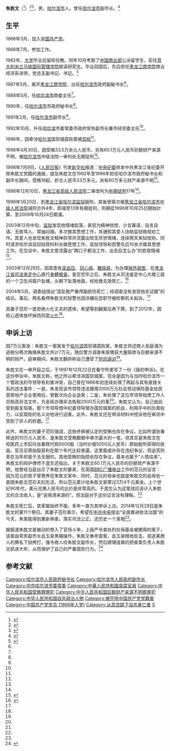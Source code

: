 '''朱胜文'''（{{bd|1947年|6月|2003年|12月29日|Z朱}}<ref name="a1">{{Cite web |url=http://dangshi.people.com.cn/GB/146570/198300/200220/200228/12647360.html |title=7月8日《关于哈尔滨市原市委常委、副市长朱胜文因严重经济犯罪被开除党籍的通报》 |accessdate=2018-10-10 |author= |date= |work= |publisher=中国共产党新闻网 |language=Zh-hans |archive-date=2018-10-11 |archive-url=https://web.archive.org/web/20181011013659/http://dangshi.people.com.cn/GB/146570/198300/200220/200228/12647360.html |dead-url=no }}</ref>）<ref name="profile">{{Cite web|url=http://www.yzzk.com/cfm/Content_Archive.cfm?Channel=ac&Path=3235471881/04ae1b.cfm|title=朱勝文小檔案|accessdate=2018-06-13|publisher=亞洲週刊|archive-date=2019-08-27|archive-url=https://web.archive.org/web/20190827141250/http://www.yzzk.com/cfm/Content_Archive.cfm?Channel=ac&Path=3235471881%2F04ae1b.cfm|dead-url=no}}</ref><ref name="cctv1">{{Cite web|url=http://www.cctv.com/news/society/20040112/101891.shtml|title=哈尔滨市原副市长朱胜文服刑中跳楼自杀身亡|accessdate=2018-06-13|date=2004-01-12|publisher=央视网|archive-date=2019-08-29|archive-url=https://web.archive.org/web/20190829031137/http://www.cctv.com/news/society/20040112/101891.shtml|dead-url=no}}</ref>，男，[[哈尔滨市|哈尔滨市]]人。曾任[[哈尔滨市|哈尔滨市]]副市长。<ref name=":0">{{Cite journal|title=哈尔滨第一受贿大案——原哈尔滨市常务副市长朱胜文蜕变记|author=陈宝琨|url=https://kns.cnki.net/KCMS/detail/detail.aspx?dbcode=CJFQ&dbname=CJFD9899&filename=GAYK807.008|journal=公安月刊|issue=07期|doi=|others=|year=1998年|volume=|page=3-5|pmid=}}</ref>

== 生平 ==
1966年3月，加入[[中国共产党|中国共产党]]。

1968年7月，参加工作。

1982年，[[哈尔滨商业大学|大学]]毕业后留校任教。同年10月考取了[[中國商務部|中国商业部]]公派留学生，前往[[意大利|意大利]][[米蘭|米兰]][[马铁国际管理学院|马铁国际管理学院]]就读研究生。毕业回国后，先后担任[[哈尔滨商业大学|黑龙江商学院]]商业经济系讲师，党总支副书记、书记。<ref name=":1">{{Cite web|title=重解朱胜文案：蹊跷的受贿时间|url=http://news.sohu.com/20141229/n407392165.shtml|accessdate=2020-07-30|author=财新网|date=2014-12-29|format=|publisher=搜狐新闻|language=|archive-date=2017-09-06|archive-url=https://web.archive.org/web/20170906122042/http://news.sohu.com/20141229/n407392165.shtml|dead-url=no}}</ref>

1987年5月，离开[[哈尔滨商业大学|黑龙江商学院]]，出任[[哈尔滨市|哈尔滨市]]政府副秘书长<ref name=":1" />。

1988年5月，任[[哈尔滨市|哈尔滨市]]商委主任<ref name=":0" />。

1990年，任[[哈尔滨市|哈尔滨市]]市政府秘书长<ref name=":0" />。

1991年2月，任[[哈尔滨市|哈尔滨市]]副市长<ref name=":0" />。

1992年10月，升任[[哈尔滨市|哈尔滨]]市委常委市政府常务副市长兼市经贸委主任<ref name=":0" />。

1996年，因牵涉[[哈尔滨市|哈尔滨]]国贸城腐败案被[[两规|双规]]<ref name=":1" />。

1998年4月30日，因受贿33.5万余元人民币、另有60.1万元人民币巨额财产来源不明，被[[哈尔滨市|哈尔滨市]]中级法院一审判处无期徒刑<ref name=":1" />。

1998年7月9日，《[[人民日报|人民日报]]》刊发[[新华社|新华社]]报道：[[中国共产党中央纪律检查委员会|中央纪委]]转发中共黑龙江省纪委开除朱胜文党籍的通报，提及朱胜文在1992年至1996年担任哈尔滨市政府秘书长和副市长期间，受贿18起，折合人民币33万多元，尚有60万多元财产来源不明<ref name="a1" />。

1998年12月10日，[[黑龙江省高级人民法院|黑龙江省高级人民法院]]二审改判为[[有期徒刑|有期徒刑]]17年<ref name=":1" />。

1999年1月20日，到[[黑龙江省哈尔滨监狱|黑龙江省哈尔滨监狱]]服刑，其後曾兩次被[[黑龙江省哈尔滨市中级人民法院|黑龙江省哈尔滨市中级人民法院]]減刑合共4年，即減至13年有期徒刑，刑期從1996年10月25日開始計算，至2009年10月24日期滿。

2003年12月中旬，[[黑龙江省哈尔滨监狱|监狱]]发现他情绪低落，表现为精神恍惚、少言寡语、自言自语、无故骂人、常抽闷烟，多次做其思想工作，并通知其爱人协助监狱做规劝工作。其爱人也发现朱胜文精神异常并流露出轻生厌世情绪，连续两天来狱规劝，同时请求哈尔滨监狱狱政科科长做思想工作。监狱领导和民警先后10余次做其思想工作。在交谈中，朱胜文曾流露出“两口子都没工作，出去后怎么办”的悲观情绪<ref>{{Cite web|title=原哈尔滨市副市长朱胜文服刑期间自杀身亡|url=http://zqb.cyol.com/content/2004-01/13/content_804341.htm|accessdate=2020-07-30|author=亓树新|date=2004-01-13|format=|publisher=中国青年报|language=}}</ref>。

2003年12月29日，因其患有[[高血壓|高血压]]、[[冠狀動脈疾病|冠心病]]、[[糖尿病|糖尿病]]，为办理[[保外就医|保外就医]]、在[[黑龙江省司法鉴定中心|黑龙江省司法鉴定中心]]進行[[理學檢查|身體檢查]]。鉴定完毕之后，朱胜文从司法鉴定中心大楼三层的一个卫生间窗户坠楼，头朝下坠落地面，经抢救无效死亡。<ref name=":2">{{Cite web|title=哈尔滨原副市长服刑时蹊跷坠亡 其妻上访11年|url=http://news.sina.com.cn/c/nd/2015-08-27/doc-ifxhkafe6103683.shtml|accessdate=2020-07-30|author=财经网|date=2015-08-27|format=|publisher=新浪新闻中心|language=|archive-date=2015-09-11|archive-url=https://web.archive.org/web/20150911184328/http://news.sina.com.cn/c/nd/2015-08-27/doc-ifxhkafe6103683.shtml|dead-url=no}}</ref>

2004年5月，调查组得出“高坠致严重颅脑损伤死亡；经调查没有发现他杀证据”的结论。事后，两名看押朱胜文的狱警也因涉嫌玩忽职守被检察机关起诉。<ref name=":2" />

其妻子范珍一度拒绝火化丈夫的遗体，希望等到翻案后再下葬，到了2012年，因担心遗体放坏掉而同意[[火葬|火化]]<ref name=":1" />。

== 申诉上访 ==
因7万元案发：朱胜文一案案发于[[哈尔滨市|哈尔滨]]国贸城腐败案，朱胜文供述商人张庭浦为逃税分两次贿赂朱胜文共计7万元，随后警方调查朱家缴获大量赃款与巨额来源不明的财产。庭审期间，朱胜文翻供称自己遭受了[[刑訊逼供|刑讯逼迫]]<ref name=":1" />。

朱胜文在一审开庭之后，于1997年12月22日在看守所里写了一份《我的申诉》。在这份申诉中，朱胜文称，他之所以牵涉进国贸城案，完全是因为与当时哈尔滨市一个管政法的市领导有利害冲突，自己曾在1996年初连续处理了两起与其有直接关系的违法事件：一是，朱发现该市领导违法挪用2000万元社会劳动保险基金给民营房地产企业使用后，曾数次向企业追索；二是，朱处理了这位市领导指使工作人员制造非法文件，为金街办理非法免税2000万元的事<ref name=":1" />。朱胜文认为，自己由此受到报复陷害。那个市领导借中纪委领导督办国贸城案的机会，利用手中的办案权力，以反腐败的名义对他进行迫害。此外，朱胜文还在申诉材料中控诉他在审讯中受到了非人的折磨。<ref name=":1" />

此外，朱胜文的妻子范珍强调，这些终审被认定的受贿也存在争议。比如所谓张春辉送的10万元人民币，是朱胜文受贿数额中单次最大的一笔，但其实是朱胜文在哈医药上市前托张春辉代购5000股（当时价值5000元人民币）原始股所获得的收益。官员买原始股获利在那个年代比较普遍，这里面或许存在违纪争议，但追究刑责在当年却是于法无据的。其他受贿的指控也存在争议，基本也属于“人情往来”。朱胜文的辩护律师于逸生还指出，关于朱胜文60.1万元人民币的巨额财产来源不明，他曾经当庭出示了朱胜文的妻弟，在英国[[英国广播公司|BBC广播电台]]工作的范元的证言：因为范元的孩子曾寄养在朱胜文家中，同时，范元的母亲也就是朱胜文的岳母也一直随朱胜文范珍夫妇生活，所以范元累计给朱胜文家寄过3万4千元美金。上个世纪90年代，美元兑换人民币的比价是非常高的。于逸生认为这笔钱应该计入朱胜文的合法收入，是“说得清来源的”。但法庭对于这份证言没有理睬。<ref name=":1" />

朱胜文死亡后，其家属始终不服，多年一直为其申诉上访。2014年12月29日是朱胜文的第11个祭日。其妻子范珍表示，希望在[[中国共产党中央委员会|中共中央]]提出“全面推进依法治国”的今天，朱案能得到重新审查，落实司法公正，还历史一个真相<ref name=":1" />。

据报道朱胜文是被动的卷入了官场斗争，上级严令查处的社保基金被挪用的案子，该案由常务副市长岳玉泉黑箱操作，朱胜文奉命查案，岳玉泉暗地反击，捏造某商人的罪名下狱拷打，强令商人咬朱胜文副市长，然后顺理成章的把查案负责人朱胜文抓进大牢，从而保护了自己的严重腐败行为。<ref>{{Cite web|url=http://www.wpoforum.com/viewtopic.php?fid=1&tid=1282|title=亚洲周刊王健民：朱勝文命案最新發展|accessdate=2018-06-13|publisher=世界民意論坛|archive-date=2019-09-01|archive-url=https://web.archive.org/web/20190901001217/http://www.wpoforum.com/viewtopic.php?fid=1&tid=1282|dead-url=no}}</ref>

==参考文献==
{{Reflist}}

{{DEFAULTSORT:Zhū Shèngwén}}
[[Category:哈尔滨市人民政府秘书长|Category:哈尔滨市人民政府秘书长]]
[[Category:哈尔滨市人民政府副市长|Category:哈尔滨市人民政府副市长]]
[[Category:中共哈尔滨市委常委|Category:中共哈尔滨市委常委]]
[[Category:中華人民共和國貪腐官員|Category:中華人民共和國貪腐官員]]
[[Category:中华人民共和国受贿罪罪犯|Category:中华人民共和国受贿罪罪犯]]
[[Category:中华人民共和国巨额财产来源不明罪罪犯|Category:中华人民共和国巨额财产来源不明罪罪犯]]
[[Category:中华人民共和国自杀政治人物|Category:中华人民共和国自杀政治人物]]
[[Category:被开除中国共产党党籍者|Category:被开除中国共产党党籍者]]
[[Category:中国共产党党员_(1966年入党)|Category:中国共产党党员 (1966年入党)]]
[[Category:从高空跳下自杀身亡者|Category:从高空跳下自杀身亡者]]
[[Category:朱姓|S]]